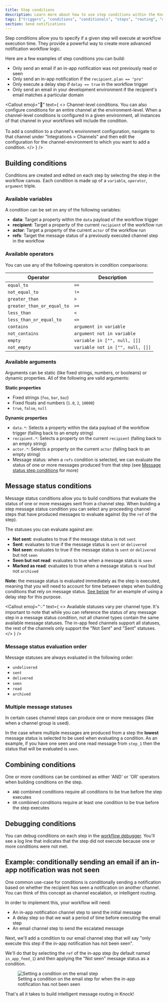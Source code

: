 ```yaml
---
title: Step conditions
description: Learn more about how to use step conditions within the Knock workflow builder
tags: ["triggers", "conditions", "conditionals", "steps", "routing", "conditional send"]
section: Send notifications
---
```



Step conditions allow you to specify if a given step will execute at workflow execution time. They provide a powerful way to create more advanced notification workflow logic.

Here are a few examples of step conditions you can build:

- Only send an email if an in-app notification was not previously read or seen
- Only send an in-app notification if the `recipient.plan == "pro"`
- Only execute a delay step if `delay == true` in the workflow trigger
- Only send an email in your development environment if the recipient's email matches a particular domain

<Callout
  emoji="🌠"
  text={
    <>
      <span className="font-bold">Channel-level conditions.</span> You can also configure conditions for an entire channel at the environment-level. When a channel-level conditions is configured in a given environment, all instances of that channel in your workflows will include the condition. 
      <br/>
      <br/>
      To add a condition to a channel's environment configuration, navigate to that channel under "Integrations > Channels" and then edit the configuration for the channel-environment to which you want to add a condition.
    </>
  }
/>

## Building conditions

Conditions are created and edited on each step by selecting the step in the workflow canvas. Each condition is made up of a `variable`, `operator`, `argument` triple.

### Available variables

A condition can be set on any of the following variables:

- **data**: Target a property within the `data` payload of the workflow trigger
- **recipient**: Target a property of the current `recipient` of the workflow run
- **actor**: Target a property of the current `actor` of the workflow run
- **refs**: Target the message status of a previously executed channel step in the workflow

### Available operators

You can use any of the following operators in condition comparisons:

| Operator                   | Description                      |
| -------------------------- | -------------------------------- |
| `equal_to`                 | `==`                             |
| `not_equal_to`             | `!=`                             |
| `greater_than`             | `>`                              |
| `greater_than_or_equal_to` | `>=`                             |
| `less_than`                | `<`                              |
| `less_than_or_equal_to`    | `<=`                             |
| `contains`                 | `argument in variable`           |
| `not_contains`             | `argument not in variable`       |
| `empty`                    | `variable in ["", null, []]`     |
| `not_empty`                | `variable not in ["", null, []]` |

### Available arguments

Arguments can be static (like fixed strings, numbers, or booleans) or dynamic properties. All of the following are valid arguments:

**Static properties**

- Fixed strings (`foo`, `bar`, `baz`)
- Fixed floats and numbers (`1.0`, `2`, `10000`)
- `true`, `false`, `null`

**Dynamic properties**

- `data.*`: Selects a property within the data payload of the workflow trigger (falling back to an empty string)
- `recipient.*`: Selects a property on the current `recipient` (falling back to an empty string)
- `actor.*`: Selects a property on the current `actor` (falling back to an empty string)
- Message status: when a `refs` condition is selected, we can evaluate the status of one or more messages produced from that step (see [Message status step conditions](#message-status-step-conditions) for more)

## Message status conditions

Message status conditions allow you to build conditions that evaluate the status of one or more messages sent from a channel step. When building a step message status condition you can select any proceeding channel steps that have produced messages to evaluate against (by the `ref` of the step).

The statuses you can evaluate against are:

- **Not sent**: evaluates to true if the message status is not `sent`
- **Sent**: evaluates to true if the message status is `sent` or `delivered`
- **Not seen**: evaluates to true if the message status is `sent` or `delivered` but not `seen`
- **Seen but not read**: evaluates to true when a message status is `seen`
- **Marked as read**: evaluates to true when a message status is `read` but not `archived`

**Note:** the message status is evaluated immediately as the step is executed, meaning that you will need to account for time between steps when building conditions that rely on message status. [See below](#example-conditionally-sending-an-email-if-an-in-app-notification-was-not-seen) for an example of using a delay step for this purpose.

<Callout
  emoji="💡"
  text={
    <>
      <span className="font-bold">Available statuses vary per channel type.</span> It's important to note that while you can reference the status of any message step in a message status condition, not all channel types contain the same available message statuses. The in-app feed channels support
      all statuses, the rest of the channels only support the "Not Sent" and "Sent" statuses.
    </>
  }
/>

### Message status evaluation order

Message statuses are always evaluated in the following order:

- `undelivered`
- `sent`
- `delivered`
- `seen`
- `read`
- `archived`

### Multiple message statuses

In certain cases channel steps can produce one or more messages (like when a channel group is used).

In the case where multiple messages are produced from a step the **lowest** message status is selected to be used when evaluating a condition. As an example, if you have one seen and one read message from `step_1` then the status that will be evaluated is `seen`.

## Combining conditions

One or more conditions can be combined as either 'AND' or 'OR' operators when building conditions on the step.

- `AND` combined conditions require all conditions to be true before the step executes
- `OR` combined conditions require at least one condition to be true before the step executes

## Debugging conditions

You can debug conditions on each step in the [workflow debugger](/send-notifications/debugging-workflows). You'll see a log line that indicates that the step did not execute because one or more conditions were not met.

## Example: conditionally sending an email if an in-app notification was not seen

One common use-case for conditions is conditionally sending a notification based on whether the recipient has seen a notification on another channel. You can think of this concept as channel escalation, or intelligent routing.

In order to implement this, your workflow will need:

- An in-app notification channel step to send the initial message
- A delay step so that we wait a period of time before executing the email step
- An email channel step to send the escalated message

Next, we'll add a condition to our email channel step that will say "only execute this step if the in-app notification has not been seen".

We'll do that by selecting the `ref` of the in-app step (by default named `in_app_feed_1`) and then applying the "Not seen" message status as a condition.

<figure>
  <img
    src="/images/functions/message-status-trigger-condition.png"
    alt="Setting a condition on the email step"
  />
  <figcaption>
    Setting a condition on the email step for when the in-app
    notification has not been seen
  </figcaption>
</figure>

That's all it takes to build intelligent message routing in Knock!
